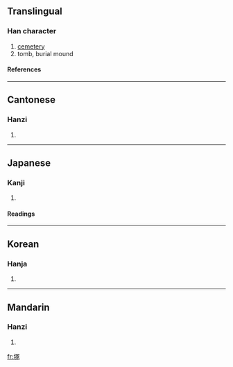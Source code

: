 {{see|塚}}

==Translingual==
===Han character===
{{Han char|rn=32|rad=土|as=10|sn=13|four=4713<sub>2</sub>|canj=土月一人 (GBMO)}}
# [[cemetery]]
# tomb, burial mound
====References====
{{Han ref|kx=0236.020|dkj=05345|dj=0473.180|hdz=10476.070|uh=585A|ud=22618|bh=B6EF|bd=46831}}
----
==Cantonese==
===Hanzi===
{{yue-hanzi|jyut=|y=chung2}}
# {{defn|Cantonese}}
----
==Japanese==
===Kanji===
{{ja-kanji|grade=c|rs=土10}}
# {{defn|Japanese}} 
====Readings====
{{ja-readings|on=[[ちょう]] (chō)|kun=[[つか]] (tsuka)}}
----
==Korean==
===Hanja===
{{ko-hanja|hangeul=총|rv=chong|mr=ch'ong}}
# {{defn|Korean}}
----
==Mandarin==
===Hanzi===
{{cmn-hanzi|pin=[[zhǒng]] (zhong3)|wg=chung<sup>3</sup>}}
# {{defn|Mandarin}}

[[fr:塚]]